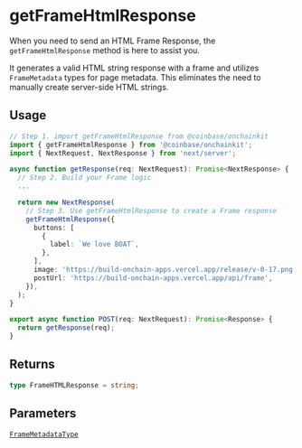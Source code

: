# getFrameHtmlResponse

When you need to send an HTML Frame Response, the `getFrameHtmlResponse` method is here to assist you.

It generates a valid HTML string response with a frame and utilizes `FrameMetadata` types for page metadata. This eliminates the need to manually create server-side HTML strings.

## Usage

```ts
// Step 1. import getFrameHtmlResponse from @coinbase/onchainkit
import { getFrameHtmlResponse } from '@coinbase/onchainkit';
import { NextRequest, NextResponse } from 'next/server';

async function getResponse(req: NextRequest): Promise<NextResponse> {
  // Step 2. Build your Frame logic
  ...

  return new NextResponse(
    // Step 3. Use getFrameHtmlResponse to create a Frame response
    getFrameHtmlResponse({
      buttons: [
        {
          label: `We love BOAT`,
        },
      ],
      image: 'https://build-onchain-apps.vercel.app/release/v-0-17.png',
      postUrl: 'https://build-onchain-apps.vercel.app/api/frame',
    }),
  );
}

export async function POST(req: NextRequest): Promise<Response> {
  return getResponse(req);
}
```

## Returns

```ts
type FrameHTMLResponse = string;
```

## Parameters

[`FrameMetadataType`](/framekit/types#framemetadatatype)
